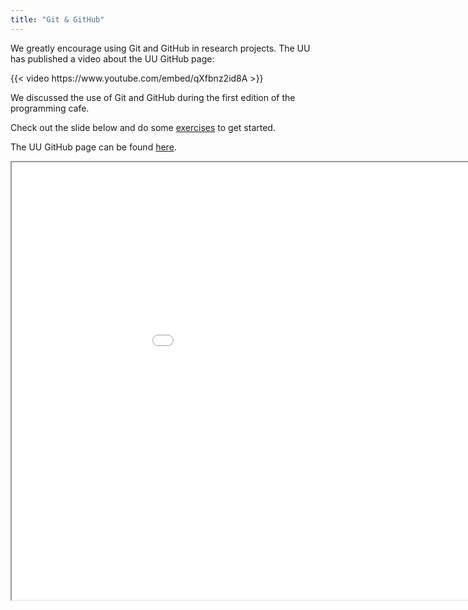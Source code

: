 ```yaml
---
title: "Git & GitHub"
---
```


We greatly encourage using Git and GitHub in research projects. The UU has published a video about the UU GitHub page:

{{< video https://www.youtube.com/embed/qXfbnz2id8A >}}


We discussed the use of Git and GitHub during the first edition of the programming cafe.

Check out the slide below and do some [exercises](https://github.com/UtrechtUniversity/programming-cafe/exercises/git-and-github/git-and-github.md) to get started.

The UU GitHub page can be found [here](https://github.com/UtrechtUniversity).

```{=html}
<iframe width="1050" height="700" src="../../presentations/2022-09-28_git-and-github/slides/2022-09-28_git-and-github.html"></iframe>
```